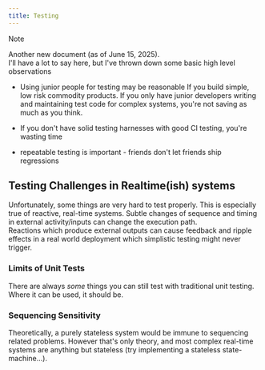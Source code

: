 ```yaml
---
title: Testing
---
```


>[!Note]
>
> Another new document (as of June 15, 2025).  
>  I'll have a lot to say here, but I've thrown down some basic high level observations



 - Using junior people for testing may be reasonable If you build simple, low risk commodity products.
If you only have junior developers writing and maintaining test code for
 complex systems, you're not saving as much as you think.
  
  - If you don't have solid testing harnesses with good CI testing, you're wasting time

  - repeatable testing is important - friends don't let friends ship regressions

 

## Testing Challenges in Realtime(ish) systems
  
Unfortunately, some things are very hard to test properly.  This is 
especially true of reactive, real-time systems. Subtle changes of 
sequence and timing in external activity/inputs can change the execution path.  
Reactions which produce external outputs can cause feedback and ripple effects
in a real world deployment which simplistic testing might never trigger.



### Limits of Unit Tests
There are always _some_ things you can still test with traditional unit testing.  
Where it can be used, it should be.  

### Sequencing Sensitivity
Theoretically, a purely stateless system would be immune to sequencing 
related problems.  However that's only theory,  and most complex real-time
systems are anything but stateless (try implementing a stateless state-machine...).








